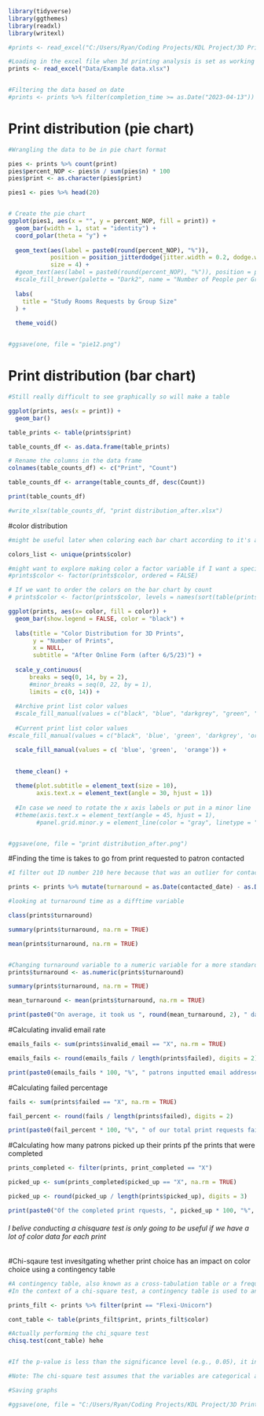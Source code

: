 ```r
library(tidyverse)
library(ggthemes)
library(readxl)
library(writexl)

#prints <- read_excel("C:/Users/Ryan/Coding Projects/KDL Project/3D Printing analysis/Data/EGR KDL Master 3D Printing List.xlsx")

#Loading in the excel file when 3d printing analysis is set as working directory 
prints <- read_excel("Data/Example data.xlsx")


#Filtering the data based on date 
#prints <- prints %>% filter(completion_time >= as.Date("2023-04-13"))
```


# Print distribution (pie chart)
```r
#Wrangling the data to be in pie chart format

pies <- prints %>% count(print)
pies$percent_NOP <- pies$n / sum(pies$n) * 100
pies$print <- as.character(pies$print)

pies1 <- pies %>% head(20)


# Create the pie chart
ggplot(pies1, aes(x = "", y = percent_NOP, fill = print)) +
  geom_bar(width = 1, stat = "identity") +
  coord_polar(theta = "y") +
  
  geom_text(aes(label = paste0(round(percent_NOP), "%")), 
            position = position_jitterdodge(jitter.width = 0.2, dodge.width = .8), 
            size = 4) +
  #geom_text(aes(label = paste0(round(percent_NOP), "%")), position = position_stack(vjust = 0.5)) +
  #scale_fill_brewer(palette = "Dark2", name = "Number of People per Group") +
  
  labs(
    title = "Study Rooms Requests by Group Size"
  ) +
  
  theme_void()


#ggsave(one, file = "pie12.png")
```


# Print distribution (bar chart)
```r
#Still really difficult to see graphically so will make a table 

ggplot(prints, aes(x = print)) +
  geom_bar()

table_prints <- table(prints$print)

table_counts_df <- as.data.frame(table_prints)

# Rename the columns in the data frame
colnames(table_counts_df) <- c("Print", "Count")

table_counts_df <- arrange(table_counts_df, desc(Count))

print(table_counts_df)

#write_xlsx(table_counts_df, "print distribution_after.xlsx")
```


#color distribution
```r
#might be useful later when coloring each bar chart according to it's actual color

colors_list <- unique(prints$color)

#might want to explore making color a factor variable if I want a specific order for my bar chart 
#prints$color <- factor(prints$color, ordered = FALSE)

# If we want to order the colors on the bar chart by count
# prints$color <- factor(prints$color, levels = names(sort(table(prints$color), decreasing = TRUE)))

ggplot(prints, aes(x= color, fill = color)) +
  geom_bar(show.legend = FALSE, color = "black") +
  
  labs(title = "Color Distribution for 3D Prints",
       y = "Number of Prints",
       x = NULL,
       subtitle = "After Online Form (after 6/5/23)") +
  
  scale_y_continuous(
      breaks = seq(0, 14, by = 2),
      #minor_breaks = seq(0, 22, by = 1),
      limits = c(0, 14)) +
  
  #Archive print list color values 
  #scale_fill_manual(values = c("black", "blue", "darkgrey", "green", "lightgrey", "pink", "hotpink3", "mediumpurple4", "red", "ivory1", "indianred1", "yellow")) + 
  
  #Current print list color values 
#scale_fill_manual(values = c("black", 'blue', 'green', 'darkgrey', 'orange', 'lightpink', 'red', 'floralwhite', 'yellow')) + 

  scale_fill_manual(values = c( 'blue', 'green',  'orange')) + 

  
  theme_clean() +
  
  theme(plot.subtitle = element_text(size = 10),
        axis.text.x = element_text(angle = 30, hjust = 1))
  
  #In case we need to rotate the x axis labels or put in a minor line  
  #theme(axis.text.x = element_text(angle = 45, hjust = 1),
        #panel.grid.minor.y = element_line(color = "gray", linetype = "dotted"))


#ggsave(one, file = "print distribution_after.png")
```


#Finding the time is takes to go from print requested to patron contacted 
```r
#I filter out ID number 210 here because that was an outlier for contacting the person 

prints <- prints %>% mutate(turnaround = as.Date(contacted_date) - as.Date(completion_time)) %>% filter(ID != 210)

#looking at turnaround time as a difftime variable

class(prints$turnaround)

summary(prints$turnaround, na.rm = TRUE)

mean(prints$turnaround, na.rm = TRUE)


#Changing turnaround variable to a numeric variable for a more standard analysis
prints$turnaround <- as.numeric(prints$turnaround)

summary(prints$turnaround, na.rm = TRUE)

mean_turnaround <- mean(prints$turnaround, na.rm = TRUE)

print(paste0("On average, it took us ", round(mean_turnaround, 2), " days to complete a patrons print once they requested it"))
```


#Calculating invalid email rate 
```r
emails_fails <- sum(prints$invalid_email == "X", na.rm = TRUE)

emails_fails <- round(emails_fails / length(prints$failed), digits = 2)

print(paste0(emails_fails * 100, "%", " patrons inputted email addresses were flagged failed by the program"))
```



#Calculating failed percentage 
```r
fails <- sum(prints$failed == "X", na.rm = TRUE)

fail_percent <- round(fails / length(prints$failed), digits = 2)

print(paste0(fail_percent * 100, "%", " of our total print requests failed"))
```


#Calculating how many patrons picked up their prints pf the prints that were completed
```r
prints_completed <- filter(prints, print_completed == "X")

picked_up <- sum(prints_completed$picked_up == "X", na.rm = TRUE)

picked_up <- round(picked_up / length(prints$picked_up), digits = 3)

print(paste0("Of the completed print rquests, ", picked_up * 100, "%", " of patrons have picked up their 3D prints"))
```

###### I belive conducting a chisquare test is only going to be useful if we have a lot of color data for each print ###### 

#Chi-sqaure test invesitgating whether print choice has an impact on color choice using a contingency table 
```r
#A contingency table, also known as a cross-tabulation table or a frequency table, is a table that displays the frequency counts of two or more categorical variables. It shows the distribution of one variable across the levels of another variable.
#In the context of a chi-square test, a contingency table is used to analyze the relationship between two categorical variables. Each cell in the table represents the count or frequency of observations that fall into a specific combination of categories for the variables being analyzed.

prints_filt <- prints %>% filter(print == "Flexi-Unicorn")

cont_table <- table(prints_filt$print, prints_filt$color)

#Actually performing the chi_square test 
chisq.test(cont_table) hehe


#If the p-value is less than the significance level (e.g., 0.05), it indicates that there is a significant relationship between the desired object and the color choice. In such a case, you can conclude that the desired object to be 3D printed has an impact on the color chosen for it.

#Note: The chi-square test assumes that the variables are categorical and the observations are independent. Make sure your data meets these assumptions before applying the test.
```



```r
#Saving graphs 

#ggsave(one, file = "C:/Users/Ryan/Coding Projects/KDL Project/3D Printing analysis")
```